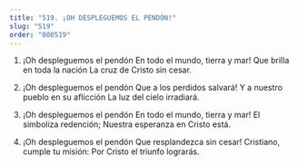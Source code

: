 ```yaml
---
title: "519. ¡OH DESPLEGUEMOS EL PENDÓN!"
slug: "519"
order: "000519"
---
```

1. ¡Oh despleguemos el pendón En todo el mundo, tierra y mar! Que brilla en toda la nación
La cruz de Cristo sin cesar.

2. ¡Oh despleguemos el pendón Que a los perdidos salvará!
Y a nuestro pueblo en su aflicción La luz del cielo irradiará.

3. ¡Oh despleguemos el pendón En todo el mundo, tierra y mar! El simboliza redención;
Nuestra esperanza en Cristo está.

4. ¡Oh despleguemos el pendón Que resplandezca sin cesar! Cristiano, cumple tu misión: Por Cristo el triunfo lograrás.

